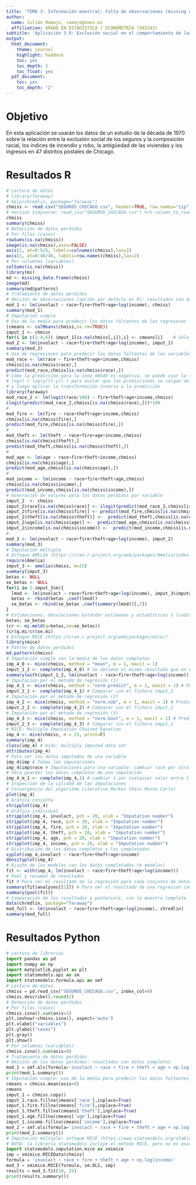 ```yaml
---
title: 'TEMA 3: Información muestral: Falta de observaciones (missing data)'
author:
  name: Julián Ramajo, ramajo@unex.es
  affiliation: GRADO EN ESTADÍSTICA | ECONOMETRIA (502243)
subtitle: 'Aplicación 3.9: Exclusión social en el comportamiento de las aseguradoras de Chicago'
output:
  html_document:
    theme: journal
    highlight: haddock
    toc: yes
    toc_depth: 2
    toc_float: yes
  pdf_document:
    toc: yes
    toc_depth: '2'
---
```


# Objetivo

En esta aplicación se usarán los datos de un estudio de la década de 1970 sobre la relación entre la exclusión social de los seguros y la composición racial, los índices de incendio y robo, la antigüedad de las viviendas y los ingresos en 47 distritos postales de Chicago.

# Resultados R

```r
# Lectura de datos
# library(faraway)
# help(chredlin, package="faraway")
chmiss <- read.csv("SEGUROS_CHICAGO.csv", header=TRUE, row.names="zip") 
# Versión tidyverse: read_csv("SEGUROS_CHICAGO.csv") %>% column_to_rownames(., var = "zip")
chmiss
summary(chmiss)
# Detección de datos perdidos
# Por filas (casos)
rowSums(is.na(chmiss))
image(is.na(chmiss),axes=FALSE)
axis(2, at=0:5/5, labels=colnames(chmiss),las=2)
axis(1, at=0:46/46, labels=row.names(chmiss),las=2)
# Por columnas (variables)
colSums(is.na(chmiss))
library(mi)
md <- missing_data.frame(chmiss)
image(md)
summary(md@patterns)
# Tratamiento de datos perdidos
# Omisión de observaciones (opción por defecto en R): resultados con datos completos
mod_1 <- lm(involact ~ race+fire+theft+age+log(income), chmiss)
summary(mod_1)
# Imputación simple
# Uso de la media para predecir los datos faltantes de los regresores
(cmeans <- colMeans(chmiss,na.rm=TRUE))
imput_1 <- chmiss
for(i in c(1:4,6)) imput_1[is.na(chmiss[,i]),i] <- cmeans[i]    # Sólo var. explicativas
mod_2 <- lm(involact ~ race+fire+theft+age+log(income), imput_1)
summary(mod_2)
# Uso de regresiones para predecir los datos faltantes de las variables explicativas
mod_race <- lm(race ~ fire+theft+age+income,chmiss)
chmiss[is.na(chmiss$race),]
predict(mod_race,chmiss[is.na(chmiss$race),])
# Como la predicción para la zona 60646 es negativa, se puede usar la transformación 
# logit ( log(y/(1-y)) ) para evitar que las predicciones se salgan del intervalo [0,1] 
# y luego aplicar la transformación inversa a la predicción
library(faraway)
mod_race_2 <- lm(logit(race/100) ~ fire+theft+age+income,chmiss)
ilogit(predict(mod_race_2,chmiss[is.na(chmiss$race),]))*100
#
mod_fire <- lm(fire ~ race+theft+age+income,chmiss)
chmiss[is.na(chmiss$fire),]
predict(mod_fire,chmiss[is.na(chmiss$fire),])
#
mod_theft <- lm(theft ~ race+fire+age+income,chmiss)
chmiss[is.na(chmiss$theft),]
predict(mod_theft,chmiss[is.na(chmiss$theft),])
#
mod_age <- lm(age ~ race+fire+theft+income,chmiss)
chmiss[is.na(chmiss$age),]
predict(mod_age,chmiss[is.na(chmiss$age),])
#
mod_income <- lm(income ~ race+fire+theft+age,chmiss)
chmiss[is.na(chmiss$income),]
predict(mod_income,chmiss[is.na(chmiss$income),])
# Generación de valores para los datos perdidos por variable
imput_2  <- chmiss
imput_2$race[is.na(chmiss$race)] <- ilogit(predict(mod_race_2,chmiss[is.na(chmiss$race),]))*100
imput_2$fire[is.na(chmiss$fire)] <- predict(mod_fire,chmiss[is.na(chmiss$fire),])
imput_2$theft[is.na(chmiss$theft)] <-  predict(mod_theft,chmiss[is.na(chmiss$theft),])
imput_2$age[is.na(chmiss$age)] <-  predict(mod_age,chmiss[is.na(chmiss$age),])
imput_2$income[is.na(chmiss$income)] <-  predict(mod_income,chmiss[is.na(chmiss$income),])
#
mod_3 <- lm(involact ~ race+fire+theft+age+log(income), imput_2)
summary(mod_3)
# Imputación múltiple 
# Enfoque AMELIA (https://cran.r-project.org/web/packages/Amelia/index.html)
require(Amelia)
imput_3 <- amelia(chmiss, m=25)
summary(imput_3)
betas <- NULL
se_betas <- NULL
for(i in 1:imput_3$m){
  lmod <- lm(involact ~ race+fire+theft+age+log(income), imput_3$imputations[[i]])
  betas <- rbind(betas ,coef(lmod))
  se_betas <- rbind(se_betas ,coef(summary(lmod))[,2])
}
# Estimaciones, desviaciones estándar estimadas y estadísticos t (individuales y combinadas)
betas; se_betas
(cr <- mi.meld(q=betas,se=se_betas))
(cr$q.mi/cr$se.mi)
# Enfoque MICE (https://cran.r-project.org/web/packages/mice/)
library(mice)
# Patrón de datos perdidos
md.pattern(chmiss)
# Imputación simple con la media de los datos completos
imp_4_0 <- mice(chmiss, method = "mean", m = 1, maxit = 1)
imput_1_2 <- complete(imp_4_0) # Se obtiene el mismo resultado que en el fichero imput_1, pera también se imputan
summary(with(imput_1_2, lm(involact ~ race+fire+theft+age+log(income))))  # los valores perdidos de la variable dependiente
# Imputación por el método de regresión (1)
imp_4_1 <- mice(chmiss, method = "norm.predict", m = 1, maxit = 1) # Predicción simple
imput_2_1 <- complete(imp_4_1) # Comparar con el fichero imput_2
# Imputación por el método de regresión (2)
imp_4_2 <- mice(chmiss, method = "norm.nob", m = 1, maxit = 1) # Predicción estocástica (se añade un error aleatorio)
imput_2_2 <- complete(imp_4_2) # Comparar con el fichero imput_2
# Imputación por el método de regresión (3)
imp_4_3 <- mice(chmiss, method = "norm.boot", m = 1, maxit = 1) # Predicción usando booostrap
imput_2_3 <- complete(imp_4_3) # Comparar con el fichero imput_2
# MICE: Multiple Imputation Chained Equation
imp_4 <- mice(chmiss, m = 25, print=F)
summary(imp_4)
class(imp_4) # mids: multiply imputed data set
attributes(imp_4)
# Para ver los datos imputados de una variable
imp_4$imp # Todas las imputaciones
imp_4$imp$race # Imputaciones para una variable: cambiar race por otra variable para ver el resultado
# Para guardar los datos completos de una imputación
imp_4_m_1 <- complete(imp_4,1) # cambiar 1 por cualquier valor entre 1 y 25
# Inspección de la calidad de las imputaciones
# Convergencia del algoritmo (iterative Markov Chain Monte Carlo)
plot(imp_4)
# Gráfica conjunta
stripplot(imp_4)
# Gráfica individual
stripplot(imp_4, involact, pch = 20, xlab = "Imputation number")
stripplot(imp_4, race, pch = 20, xlab = "Imputation number")
stripplot(imp_4, fire, pch = 20, xlab = "Imputation number")
stripplot(imp_4, theft, pch = 20, xlab = "Imputation number")
stripplot(imp_4, age, pch = 20, xlab = "Imputation number")
stripplot(imp_4, income, pch = 20, xlab = "Imputation number")
# Distribución de los datos completos y los completados
xyplot(imp_4,involact ~ race+fire+theft+age+income)
densityplot(imp_4)
# Ajsute de los modelos con los datos completados (m modelos)
fit <- with(imp_4, lm(involact ~ race+fire+theft+age+log(income)))
# Pool y resumen de resultados
fit # Para ver el resultado de la regresión para cada conjunto de datos imputados (m=25 en el ejemplo)
summary(fit$analyses[[1]]) # Para ver el resultado de una regresión concreta (la primera en el ejemplo)
summary(pool(fit))
# Comparación de los resultados a posteriori, con la muestra completa
data(chredlin, package="faraway")
mod_full <- lm(involact ~ race+fire+theft+age+log(income), chredlin)
summary(mod_full)
```

# Resultados Python

```python
# Lectura de librerías
import pandas as pd
import numpy as np
import matplotlib.pyplot as plt
import statsmodels.api as sm
import statsmodels.formula.api as smf
# Lectura de datos
chmiss = pd.read_csv("SEGUROS_CHICAGO.csv", index_col=0)
chmiss.describe().round(2)
# Detección de datos perdidos
# Por filas (casos)
chmiss.isna().sum(axis=1)
plt.imshow(~chmiss.isna(), aspect='auto')
plt.xlabel("variables")
plt.ylabel("cases")
plt.gray()
plt.show()
# Por columnas (variables)
chmiss.isna().sum(axis=0)
# Tratamiento de datos perdidos
# Omisión de los datos perdidos: resultados con datos completos
mod_1 = smf.ols(formula='involact ~ race + fire + theft + age + np.log(income)', data=chmiss).fit()
print(mod_1.summary())
# Imputación simple: uso de la media para predecir los datos faltantes de los regresores
cmeans = chmiss.mean(axis=0)
cmeans
imput_1 = chmiss.copy()
imput_1.race.fillna(cmeans['race'],inplace=True)
imput_1.fire.fillna(cmeans['fire'],inplace=True)
imput_1.theft.fillna(cmeans['theft'],inplace=True)
imput_1.age.fillna(cmeans['age'],inplace=True)
imput_1.income.fillna(cmeans['income'],inplace=True)
mod_2 = smf.ols(formula='involact ~ race + fire + theft + age + np.log(income)', data=imput_1).fit()
print(mod_2.summary())
# Imputación múltiple: enfoque MICE (https://www.statsmodels.org/stable/imputation.html)
# NOTA: la librería statsmodels incluye el método MICE, pero no es exactamente el mismo que el usado en R
import statsmodels.imputation.mice as smimice
imp = smimice.MICEData(chmiss)
formula = 'involact ~ race + fire + theft + age + np.log(income)'
mod_3 = smimice.MICE(formula, sm.OLS, imp)
results = mod_3.fit(10, 25)
print(results.summary())
```

